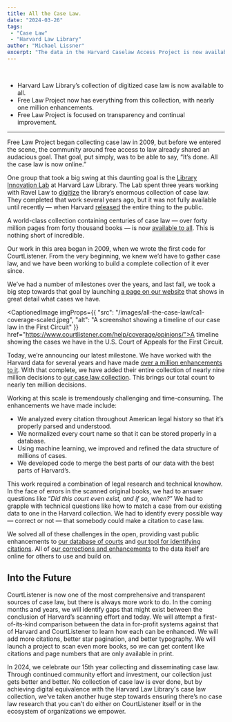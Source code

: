 ```yaml
---
title: All the Case Law.
date: "2024-03-26"
tags:
 - "Case Law"
 - "Harvard Law Library"
author: "Michael Lissner"
excerpt: "The data in the Harvard Caselaw Access Project is now available. We have spent years incorporating all of it into CourtListener."
---
```


<br/>

<AlertBox>
<ul>
<li>Harvard Law Library’s collection of digitized case law is now available to all.</li>
<li>Free Law Project now has everything from this collection, with nearly one million enhancements.</li>
<li>Free Law Project is focused on transparency and continual improvement.</li>
</ul>
</AlertBox>

----
 
<p className="lead">Free Law Project began collecting case law in 2009, but before we entered the scene, the community around free access to law already shared an audacious goal. That goal, put simply, was to be able to say, “It’s done. All the case law is now online.”</p>

One group that took a big swing at this daunting goal is the [Library Innovation Lab][lil] at Harvard Law Library. The Lab spent three years working with Ravel Law to [digitize][d] the library’s enormous collection of case law. They completed that work several years ago, but it was not fully available until recently — when Harvard [released][r] the entire thing to the public.

A world-class collection containing centuries of case law — over forty million pages from forty thousand books — is now [available to all][a]. This is nothing short of incredible.

Our work in this area began in 2009, when we wrote the first code for CourtListener. From the very beginning, we knew we’d have to gather case law, and we have been working to build a complete collection of it ever since.

We’ve had a number of milestones over the years, and last fall, we took a big step towards that goal by launching [a page on our website][c] that shows in great detail what cases we have.

<CaptionedImage imgProps={{
  "src": "/images/all-the-case-law/ca1-coverage-scaled.jpeg",
  "alt": "A screenshot showing a timeline of our case law in the First Circuit"
}} href="https://www.courtlistener.com/help/coverage/opinions/">A timeline showing the cases we have in the U.S. Court of Appeals for the First Circuit.</CaptionedImage>

Today, we’re announcing our latest milestone. We have worked with the Harvard data for several years and have made [over a million enhancements to it][m]. With that complete, we have added their entire collection of nearly nine million decisions to [our case law collection][cl]. This brings our total count to nearly ten million decisions.

Working at this scale is tremendously challenging and time-consuming. The enhancements we have made include:

 - We analyzed every citation throughout American legal history so that it’s properly parsed and understood.
 - We normalized every court name so that it can be stored properly in a database.
 - Using machine learning, we improved and refined the data structure of millions of cases.
 - We developed code to merge the best parts of our data with the best parts of Harvard’s.

This work required a combination of legal research and technical knowhow. In the face of errors in the scanned original books, we had to answer questions like “*Did this court even exist, and if so, when?*” We had to grapple with technical questions like how to match a case from our existing data to one in the Harvard collection. We had to identify every possible way — correct or not — that somebody could make a citation to case law.

We solved all of these challenges in the open, providing vast public enhancements to [our database of courts][cts] and [our tool for identifying citations][eye]. All of [our corrections and enhancements][corr] to the data itself are online for others to use and build on.

## Into the Future

CourtListener is now one of the most comprehensive and transparent sources of case law, but there is always more work to do. In the coming months and years, we will identify gaps that might exist between the conclusion of Harvard’s scanning effort and today. We will attempt a first-of-its-kind comparison between the data in for-profit systems against that of Harvard and CourtListener to learn how each can be enhanced. We will add more citations, better star pagination, and better typography. We will launch a project to scan even more books, so we can get content like citations and page numbers that are only available in print.

In 2024, we celebrate our 15th year collecting and disseminating case law. Through continued community effort and investment, our collection just gets better and better. No collection of case law is ever done, but by achieving digital equivalence with the Harvard Law Library's case law collection, we’ve taken another huge step towards ensuring there’s no case law research that you can’t do either on CourtListener itself or in the ecosystem of organizations we empower.

[lil]: https://lil.law.harvard.edu/
[d]: https://www.lawnext.com/2024/03/guest-post-the-caselaw-access-project-then-now-tomorrow.html
[r]: https://www.lawnext.com/2024/03/event-tomorrow-marks-the-end-of-commercial-restrictions-on-the-caselaw-access-project-that-digitized-all-u-s-case-law.html
[a]: https://static.case.law
[c]: https://www.courtlistener.com/help/coverage/opinions/
[m]: https://github.com/freelawproject/opinionated
[cl]: https://www.courtlistener.com/opinion/
[cts]: /projects/courts-db/
[eye]: /projects/eyecite
[corr]: https://github.com/freelawproject/opinionated